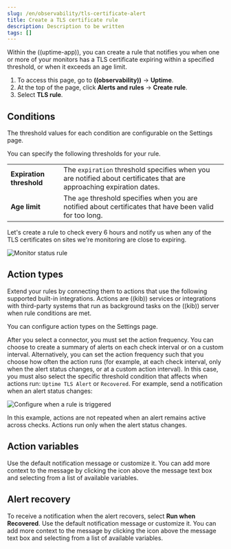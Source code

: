 ```yaml
---
slug: /en/observability/tls-certificate-alert
title: Create a TLS certificate rule
description: Description to be written
tags: []
---
```



<div id="tls-certificate-alert"></div>

Within the ((uptime-app)), you can create a rule that notifies
you when one or more of your monitors has a TLS certificate expiring
within a specified threshold, or when it exceeds an age limit.

1. To access this page, go to **((observability))** -> **Uptime**.
1. At the top of the page, click **Alerts and rules** -> **Create rule**.
1. Select **TLS rule**.

<div id="tls-alert-conditions"></div>

## Conditions

The threshold values for each condition are configurable on the
<DocLink slug="/en/observability/configure-uptime-settings" section="configure-connectors">Settings</DocLink> page.

You can specify the following thresholds for your rule.

|  |  |
|---|---|
| **Expiration threshold** | The `expiration` threshold specifies when you are notified about certificates that are approaching expiration dates. |
| **Age limit** | The `age` threshold specifies when you are notified about certificates that have been valid for too long. |

Let's create a rule to check every 6 hours and notify us when any of the TLS certificates on sites we're monitoring are close to expiring.

![Monitor status rule](images/tls-alert.png)

<div id="action-types-certs"></div>

## Action types

Extend your rules by connecting them to actions that use the following
supported built-in integrations. Actions are ((kib)) services or integrations with
third-party systems that run as background tasks on the ((kib)) server when rule conditions are met.

You can configure action types on the <DocLink slug="/en/observability/configure-uptime-settings" section="configure-connectors">Settings</DocLink> page.

<AlertingConnectors />

After you select a connector, you must set the action frequency. You can choose to create a summary of alerts on each check interval or on a custom interval. Alternatively, you can set the action frequency such that you choose how often the action runs (for example, at each check interval, only when the alert status changes, or at a custom action interval). In this case, you must also select the specific threshold condition that affects when actions run: `Uptime TLS Alert` or `Recovered`. For example, send a notification when an alert status changes:

![Configure when a rule is triggered](images/tls-run-when-selection.png)

In this example, actions are not repeated when an alert remains active across checks. Actions run only when the alert status changes.

<div id="action-variables-certs"></div>

## Action variables

Use the default notification message or customize it.
You can add more context to the message by clicking the icon above the message text box
and selecting from a list of available variables.

<DocImage size="xl" url="images/tls-certificate-alert-default-message.png" alt='Default notification message for TLS rules with open "Add variable" popup listing available action variables' />

<div id="recovery-variables-certs"></div>

## Alert recovery

To receive a notification when the alert recovers, select **Run when Recovered**. Use the default notification message or customize it. You can add more context to the message by clicking the icon above the message text box and selecting from a list of available variables.

<DocImage size="xl" url="images/tls-certificate-alert-recovery.png" alt='Default recovery message for TLS certificate rules with open "Add variable" popup listing available action variables' />